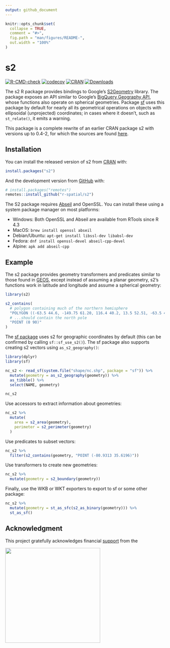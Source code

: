 ```yaml
---
output: github_document
---
```


<!-- README.md is generated from README.Rmd. Please edit that file -->

```r
knitr::opts_chunk$set(
  collapse = TRUE,
  comment = "#>",
  fig.path = "man/figures/README-",
  out.width = "100%"
)
```

# s2

<!-- badges: start -->
[![R-CMD-check](https://github.com/r-spatial/s2/actions/workflows/R-CMD-check.yaml/badge.svg)](https://github.com/r-spatial/s2/actions/workflows/R-CMD-check.yaml)
[![codecov](https://codecov.io/gh/r-spatial/s2/branch/main/graph/badge.svg)](https://app.codecov.io/gh/r-spatial/s2)
[![CRAN](http://www.r-pkg.org/badges/version/s2)](https://cran.r-project.org/package=s2)
[![Downloads](http://cranlogs.r-pkg.org/badges/s2?color=brightgreen)](https://www.r-pkg.org/pkg/s2)
<!-- badges: end -->

The s2 R package provides bindings to Google's [S2Geometry](http://s2geometry.io) library. The package exposes an API similar to Google's [BigQuery Geography API](https://cloud.google.com/bigquery/docs/reference/standard-sql/geography_functions), whose functions also operate on spherical geometries. Package [sf](https://cran.r-project.org/package=sf) uses this package by default for nearly all its geometrical operations on objects with ellipsoidal (unprojected) coordinates; in cases where it doesn't, such as `st_relate()`, it emits a warning.

This package is a complete rewrite of an earlier CRAN package s2 with versions up
to 0.4-2, for which the sources are found [here](https://github.com/spatstat/s2/).

## Installation

You can install the released version of s2 from [CRAN](https://CRAN.R-project.org) with:

``` r
install.packages("s2")
```

And the development version from [GitHub](https://github.com/) with:

``` r
# install.packages("remotes")
remotes::install_github("r-spatial/s2")
```

The S2 package requires [Abseil](https://github.com/abseil/abseil-cpp) and OpenSSL. You can install these using a system package manager on most platforms:

- Windows: Both OpenSSL and Abseil are available from RTools since R 4.3
- MacOS: `brew install openssl abseil`
- Debian/Ubuntu: `apt-get install libssl-dev libabsl-dev`
- Fedora: `dnf install openssl-devel abseil-cpp-devel`
- Alpine: `apk add abseil-cpp`

## Example

The s2 package provides geometry transformers and predicates similar to those found in [GEOS](https://libgeos.org), except instead of assuming a planar geometry, s2's functions work in latitude and longitude and assume a spherical geometry:

```r
library(s2)

s2_contains(
  # polygon containing much of the northern hemisphere
  "POLYGON ((-63.5 44.6, -149.75 61.20, 116.4 40.2, 13.5 52.51, -63.5 44.6))",
  # ...should contain the north pole
  "POINT (0 90)"
)
```

The [sf package](https://r-spatial.github.io/sf/) uses s2 for geographic coordinates by default (this can be confirmed by calling `sf::sf_use_s2()`). The sf package also supports creating s2 vectors using `as_s2_geography()`:

```r
library(dplyr)
library(sf)

nc_s2 <- read_sf(system.file("shape/nc.shp", package = "sf")) %>%
  mutate(geometry = as_s2_geography(geometry)) %>%
  as_tibble() %>%
  select(NAME, geometry)

nc_s2
```

Use accessors to extract information about geometries:

```r
nc_s2 %>%
  mutate(
    area = s2_area(geometry),
    perimeter = s2_perimeter(geometry)
  )
```

Use predicates to subset vectors:

```r
nc_s2 %>%
  filter(s2_contains(geometry, "POINT (-80.9313 35.6196)"))
```

Use transformers to create new geometries:

```r
nc_s2 %>%
  mutate(geometry = s2_boundary(geometry))
```

Finally, use the WKB or WKT exporters to export to sf or some other package:

```r
nc_s2 %>%
  mutate(geometry = st_as_sfc(s2_as_binary(geometry))) %>%
  st_as_sf()
```

## Acknowledgment

This project gratefully acknowledges financial [support](https://r-consortium.org/) from the

<a href="https://r-consortium.org/">
<img src="man/figures/rc300.png" width="300" />
</a>

